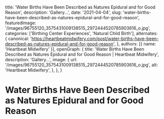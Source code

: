   title: 'Water Births Have Been Described as Natures Epidural and for Good Reason',
  description: 'Gallery...',
  date: '2021-04-04',
  slug: 'water-births-have-been-described-as-natures-epidural-and-for-good-reason',
  featuredImage: '/images/96755120_3575431009138515_2972444520785903616_o.jpg',
  categories: ['Birthing Center Experiences', 'Natural Child Birth'],
  alternates: {
    canonical: 'https://heartbeatmidwifery.com/post/water-births-have-been-described-as-natures-epidural-and-for-good-reason',
  },
  authors: [{ name: 'Heartbeat Midwifery' }],
  openGraph: {
    title: 'Water Births Have Been Described as Natures Epidural and for Good Reason | Heartbeat Midwifery',
    description: 'Gallery...',
    image: {
      url: '/images/96755120_3575431009138515_2972444520785903616_o.jpg',
      alt: 'Heartbeat Midwifery',
    },
  },
}


# Water Births Have Been Described as Natures Epidural and for Good Reason

<Gallery>
  <GalleryItem
    src="/images/96755120_3575431009138515_2972444520785903616_o.jpg"
    size="large"
  />
  <GalleryItem
    src="/images/96806729_3575431215805161_455716255106596864_o.jpg"
    size="large"
  />
  <GalleryItem
    src="/images/97144177_3575431402471809_6646214259925581824_o.jpg"
    size="large"
  />
  <GalleryItem
    src="/images/97920927_3579184448763171_6601738756884004864_o.jpg"
    size="large"
  />
</Gallery>

